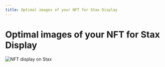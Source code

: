 ```yaml
---
title: Optimal images of your NFT for Stax Display
---
```



# Optimal images of your NFT for Stax Display

![NFT display on Stax](/nft-display/nft-stax.jpg)

<Cards>
  <Card
    title="How-to Create Images Optimized For Ledger Stax"
    href="/docs/nft-display/optimized-images"
  />
  <Card
    title="How-to use the Ledger Stax Metadata tool"
    href="/docs/nft-display/metadata-tool"
  />
  <Card
    title="Update mutable metadata (in-depth guide)"
    href="/docs/nft-display/update-metadata"
  />
  <Card
    title="NFT image requirements"
    href="/docs/nft-display/image-requirements"
  />
  <Card
    title="How-to add Ledger Stax Metadata to your NFTs with Manifold Studio"
    href="/docs/nft-display/manifold-studio"
  />
</Cards>